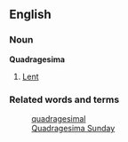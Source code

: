 ==English==
===Noun===
'''Quadragesima'''
#[[Lent#Proper_Noun|Lent]]

===Related words and terms===
:[[quadragesimal]]
:[[Quadragesima Sunday]]